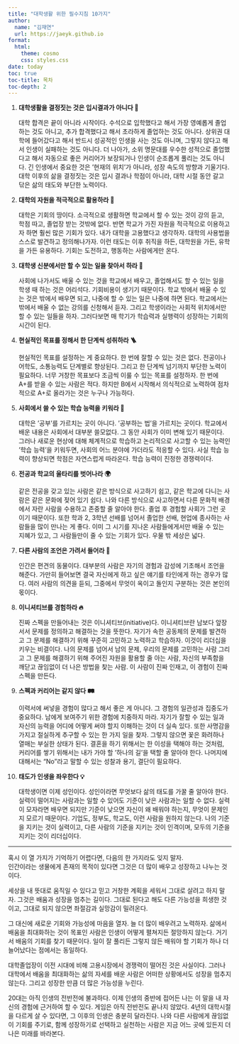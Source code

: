 ```yaml
---
title: "대학생활 위한 필수지침 10가지"
author: 
  name: "김재연"
  url: https://jaeyk.github.io
format:
  html:
    theme: cosmo
    css: styles.css
date: today
toc: true
toc-title: 목차
toc-depth: 2
---
```


1. **대학생활을 결정짓는 것은 입시결과가 아니다 🎯**

    대학 합격은 끝이 아니라 시작이다. 수석으로 입학했다고 해서 가장 영예롭게 졸업하는 것도 아니고, 추가 합격했다고 해서 초라하게 졸업하는 것도 아니다. 상위권 대학에 들어갔다고 해서 반드시 성공적인 인생을 사는 것도 아니며, 그렇지 않다고 해서 인생이 실패하는 것도 아니다. 더 나아가, 소위 명문대를 우수한 성적으로 졸업했다고 해서 자동으로 좋은 커리어가 보장되거나 인생이 순조롭게 풀리는 것도 아니다. 긴 인생에서 중요한 것은 ‘현재의 위치’가 아니라, 성장 속도의 방향과 기울기다. 대학 이후의 삶을 결정짓는 것은 입시 결과나 학점이 아니라, 대학 시절 동안 갈고 닦은 삶의 태도와 부단한 노력이다.

2. **대학의 자원을 적극적으로 활용하라 🧭**

    대학은 기회의 땅이다. 소극적으로 생활하면 학교에서 할 수 있는 것이 강의 듣고, 학점 따고, 졸업장 받는 것밖에 없다. 반면 학교가 가진 자원을 적극적으로 이용하고자 하면 훨씬 많은 기회가 있다. 내가 대학을 고용했다고 생각하자. 대학의 사용법을 스스로 발견하고 정의해나가자. 이런 태도는 이후 취직을 하든, 대학원을 가든, 유학을 가든 유용하다. 기회는 도전하고, 행동하는 사람에게만 온다.

3. **대학생 신분에서만 할 수 있는 일을 찾아서 하라 🧪**

    사회에 나가서도 배울 수 있는 것을 학교에서 배우고, 졸업해서도 할 수 있는 일을 학생 때 하는 것은 어리석다. 기회비용이 생기기 때문이다. 학교 밖에서 배울 수 있는 것은 밖에서 배우면 되고, 나중에 할 수 있는 일은 나중에 하면 된다. 학교에서는 밖에서 배울 수 없는 강의를 신청해서 듣자. 그리고 학생이라는 사회적 위치에서만 할 수 있는 일들을 하자. 그러다보면 매 학기가 학습력과 실행력이 성장하는 기회의 시간이 된다.

4. **현실적인 목표를 정해서 한 단계씩 성취하라 🪜**

    현실적인 목표를 설정하는 게 중요하다. 한 번에 잘할 수 있는 것은 없다. 전공이나 어학도, 소통능력도 단계별로 향상된다. 그리고 한 단계씩 넘기까지 부단한 노력이 필요하다. 너무 거창한 목표보다 조금씩 이룰 수 있는 목표를 설정하자. 한 번에 A+를 받을 수 있는 사람은 적다. 하지만 B에서 시작해서 의식적으로 노력하여 점차적으로 A+로 올라가는 것은 누구나 가능하다.

5. **사회에서 쓸 수 있는 학습 능력을 키워라 🧠**

    대학은 ‘공부’를 가르치는 곳이 아니다. ‘공부하는 법’을 가르치는 곳이다. 학교에서 배운 내용은 사회에서 대부분 쓸모없다. 그 동안 사회가 이미 변해 있기 때문이다. 그러나 새로운 현상에 대해 체계적으로 학습하고 논리적으로 사고할 수 있는 능력인 ‘학습 능력’을 키워두면, 사회의 어느 분야에 가더라도 적응할 수 있다. 사실 학습 능력이 향상되면 학점은 자연스럽게 따라온다. 학습 능력이 진정한 경쟁력이다.

6. **전공과 학교의 울타리를 벗어나라 🌍**

    같은 전공을 갖고 있는 사람은 같은 방식으로 사고하기 쉽고, 같은 학교에 다니는 사람은 같은 문화에 젖어 있기 쉽다. 나와 다른 방식으로 사고하면서 다른 문화적 배경에서 자란 사람을 수용하고 존중할 줄 알아야 한다. 졸업 후 경험할 사회가 그런 곳이기 때문이다. 또한 학과 2, 3학년 선배를 넘어서 졸업한 선배, 현업에 종사하는 사람들을 많이 만나는 게 좋다. 이미 그 시기를 지나온 사람들에게서만 배울 수 있는 지혜가 있고, 그 사람들만이 줄 수 있는 기회가 있다. 우물 밖 세상은 넓다.

7. **다른 사람의 조언은 가려서 들어라 🧩**

    인간은 편견의 동물이다. 대부분의 사람은 자기의 경험과 감성에 기초해서 조언을 해준다. 가만히 들어보면 결국 자신에게 하고 싶은 얘기를 타인에게 하는 경우가 많다. 여러 사람의 의견을 듣되, 그중에서 무엇이 옥이고 돌인지 구분하는 것은 본인의 몫이다.

8. **이니셔티브를 경험하라 🔥**

    진짜 스펙을 만들어내는 것은 이니셔티브(initiative)다. 이니셔티브란 남보다 앞장서서 문제를 정의하고 해결하는 것을 뜻한다. 자기가 속한 공동체의 문제를 발견하고 그 문제를 해결하기 위해 꾸준히 고민하고 노력하고 학습하자. 이것이 리더십을 키우는 비결이다. 나의 문제를 넘어서 남의 문제, 우리의 문제를 고민하는 사람 그리고 그 문제를 해결하기 위해 주어진 자원을 활용할 줄 아는 사람, 자신의 부족함을 깨닫고 끊임없이 더 나은 방법을 찾는 사람. 이 사람이 진짜 인재고, 이 경험이 진짜 스펙을 만든다.

9. **스펙과 커리어는 같지 않다 🛤️**

    이력서에 써넣을 경험이 많다고 해서 좋은 게 아니다. 그 경험의 일관성과 집중도가 중요하다. 남에게 보여주기 위한 경험에 치중하지 마라. 자기가 잘할 수 있는 일과 자신의 능력을 어디에 어떻게 써야 할지 이해하는 것이 더 실속 있다. 또한 사명감을 가지고 절실하게 추구할 수 있는 한 가지 일을 찾자. 그렇지 않으면 꽃은 화려하나 열매는 부실한 상태가 된다. 결혼을 하기 위해서는 한 이성을 택해야 하는 것처럼, 커리어를 쌓기 위해서는 내가 가야 할 ‘하나의 길’을 택할 줄 알아야 한다. 나머지에 대해서는 “No”라고 말할 수 있는 성찰과 용기, 결단이 필요하다.

10. **태도가 인생을 좌우한다 💡**

    대학생이면 이제 성인이다. 성인이라면 무엇보다 삶의 태도를 가꿀 줄 알아야 한다. 실력이 떨어지는 사람과는 일할 수 있어도 기준이 낮은 사람과는 일할 수 없다. 실력이 모자라면 배우면 되지만 기준이 낮으면 자신이 왜 배워야 하는지, 무엇이 문제인지 모르기 때문이다. 기업도, 정부도, 학교도, 이런 사람을 원하지 않는다. 나의 기준을 지키는 것이 실력이고, 다른 사람의 기준을 지키는 것이 인격이며, 모두의 기준을 지키는 것이 리더십이다.

---

::: {.callout-tip title="📌 잊지 말아야 할 한 가지"}
혹시 이 열 가지가 기억하기 어렵다면, 다음의 한 가지라도 잊지 말자.  
인간이라는 생물에게 존재의 목적이 있다면 그것은 더 많이 배우고 성장하고 나누는 것이다.

세상을 내 뜻대로 움직일 수 있다고 믿고 거창한 계획을 세워서 그대로 살려고 하지 말자. 그것은 배움과 성장을 멈추는 길이다. 그대로 된다고 해도 다른 가능성을 희생한 것이고, 그대로 되지 않으면 좌절감과 실망감이 밀려온다.

그 대신에 새로운 기회와 가능성에 마음을 열자. 늘 더 많이 배우려고 노력하자. 삶에서 배움을 최대화하는 것이 목표인 사람은 인생이 어떻게 펼쳐지든 절망하지 않는다. 거기서 배움의 기회를 찾기 때문이다. 일이 잘 풀리든 그렇지 않든 배워야 할 기회가 하나 더 늘어났다는 점에서는 동일하다.

대학졸업장이 이전 시대에 비해 고용시장에서 경쟁력이 떨어진 것은 사실이다. 그러나 대학에서 배움을 최대화하는 삶의 자세를 배운 사람은 어떠한 상황에서도 성장을 멈추지 않는다. 그리고 성장한 만큼 더 많은 가능성을 누린다.

20대는 아직 인생의 전반전에 불과하다. 이제 인생의 중반에 접어든 나는 이 말을 내 자신의 경험에 근거하여 할 수 있다. 게임은 아직 전반전도 끝나지 않았다. 4년의 대학시절을 다르게 살 수 있다면, 그 이후의 인생은 충분히 달라진다. 나와 다른 사람에게 끊임없이 기회를 주기로, 함께 성장하기로 선택하고 실천하는 사람은 지금 어느 곳에 있든지 더 나은 미래를 바라본다.
:::
